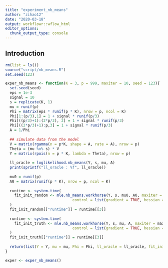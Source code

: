 ```yaml
---
title: "experiment_nb_means"
author: "zihao12"
date: "2020-03-18"
output: workflowr::wflow_html
editor_options:
  chunk_output_type: console
---
```


## Introduction

```r
rm(list = ls())
source("script/nb_means.R")
set.seed(123)
```

```r
exper_nb_means <- function(K = 3, p = 999, maxiter = 10, seed = 123){
  set.seed(seed)
  eps = 1e-3
  signal = 10
  s = replicate(K, 1)
  mu = runif(p) 
  Phi = matrix(eps * runif(p * K), nrow = p, ncol = K)
  Phi[1:(p/3),1] = 1 + signal * runif(p/3)
  Phi[((p/3)+1):(2*p/3), 2] = 1 + signal * runif(p/3)
  Phi[((2*p/3)+1):p,3] = 1 + signal * runif(p/3)
  A = 1/Phi
  
  ## simulate data from the model
  V = matrix(rgamma(n = p*K, shape = A, rate = A), nrow = p)
  Theta = (mu %o% s) * V
  Y = matrix(rpois(n = p * K, lambda = Theta), nrow = p)
  
  ll_oracle = loglikelihood.nb_means(Y, s, mu, A)
  print(sprintf("ll_oracle : %f", ll_oracle))
  
  mu0 = runif(p) 
  A0 = matrix(runif(p * K), nrow = p, ncol = K)
  
  runtime <- system.time(
    fit_init_random <- mle.nb_means.workhorse(Y, s, mu0, A0, maxiter = maxiter, verbose = FALSE,
                              control = list(gradient = TRUE, hessian = FALSE))
  )
  fit_init_random[["runtime"]] = runtime[[3]]
  
  runtime <- system.time(
    fit_init_truth <- mle.nb_means.workhorse(Y, s, mu, A, maxiter = maxiter, verbose = FALSE,
                              control = list(gradient = TRUE, hessian = FALSE))
  )
  fit_init_truth[["runtime"]] = runtime[[3]]
  
  return(list(Y = Y, mu = mu, Phi = Phi, ll_oracle = ll_oracle, fit_init_random = fit_init_random, fit_init_truth = fit_init_truth))
}

```


```r
exper <- exper_nb_means()
```

